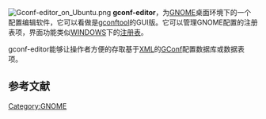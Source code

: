 {{Orphan|time=2016-12-17T10:05:48+00:00}}
{{unreferenced|time=2020-02-09}}

[[Image:Gconf-editor_on_Ubuntu.png|right]]
'''gconf-editor'''，为[[GNOME|GNOME]]桌面环境下的一个配置编辑软件，它可以看做是[[gconftool|gconftool]]的GUI版。它可以管理GNOME配置的注册表项，界面功能类似[[WINDOWS|WINDOWS]]下的[[注册表|注册表]]。

gconf-editor能够让操作者方便的存取基于[[XML|XML]]的[[GConf|GConf]]配置数据库或数据表项。

== 参考文献 ==
<references/>

[[Category:GNOME|Category:GNOME]]
{{software-stub}}